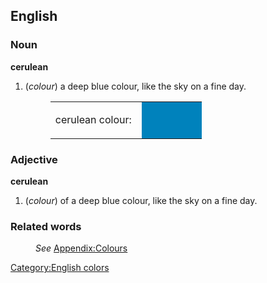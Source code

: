 ==English==
[[Category:English colors]]

===Noun===
'''cerulean'''
#(''colour'') a deep blue colour, like the sky on a fine day.
#:<table><tr><td>cerulean colour: &nbsp;</td><td bgcolor="#0082bc" width="80">&nbsp; </td></tr></table>

===Adjective===
'''cerulean'''
#(''colour'') of a deep blue colour, like the sky on a fine day.

===Related words===
:''See'' [[Wiktionary_Appendix:Colours|Appendix:Colours]]
